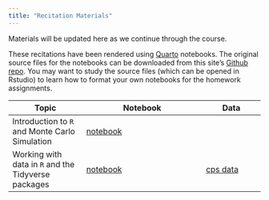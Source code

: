 ```yaml
---
title: "Recitation Materials"
---
```


Materials will be updated here as we continue through the course.

These recitations have been rendered using [Quarto](https://quarto.org) notebooks. The original source files for the notebooks can be downloaded from this site's [Github repo](https://github.com/josephmullins/Econ4261/tree/main/recitations). You may want to study the source files (which can be opened in Rstudio) to learn how to format your own notebooks for the homework assignments.

| Topic | Notebook | Data |
| ----- | -------- | ---- |
| Introduction to `R` and Monte Carlo Simulation | [notebook](recitations/Week-1.qmd) | |
| Working with data in `R` and the Tidyverse packages | [notebook](recitations/Week-2.qmd) | [cps data](data/cps-econ-4261.csv) |

